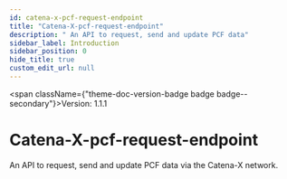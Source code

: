 ```yaml
---
id: catena-x-pcf-request-endpoint
title: "Catena-X-pcf-request-endpoint"
description: " An API to request, send and update PCF data"
sidebar_label: Introduction
sidebar_position: 0
hide_title: true
custom_edit_url: null
---
```



<span className={"theme-doc-version-badge badge badge--secondary"}>Version: 1.1.1</span>

# Catena-X-pcf-request-endpoint


An API to request, send and update PCF data via the Catena-X network.      

